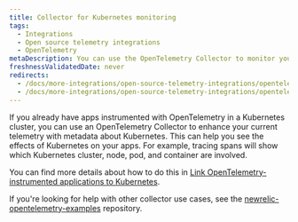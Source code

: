 ```yaml
---
title: Collector for Kubernetes monitoring
tags:
  - Integrations
  - Open source telemetry integrations
  - OpenTelemetry
metaDescription: You can use the OpenTelemetry Collector to monitor your Kubernetes clusters.
freshnessValidatedDate: never
redirects:
  - /docs/more-integrations/open-source-telemetry-integrations/opentelemetry/collector/opentelemetry-collector-k8s/
  - /docs/more-integrations/open-source-telemetry-integrations/opentelemetry/get-started/collector-infra-monitoring/opentelemetry-collector-infra-k8s
---
```


If you already have apps instrumented with OpenTelemetry in a Kubernetes cluster, you can use an OpenTelemetry Collector to enhance your current telemetry with metadata about Kubernetes. This can help you see the effects of Kubernetes on your apps. For example, tracing spans will show which Kubernetes cluster, node, pod, and container are involved.

You can find more details about how to do this in [Link OpenTelemetry-instrumented applications to Kubernetes](/docs/kubernetes-pixie/kubernetes-integration/advanced-configuration/link-otel-applications-kubernetes).

If you're looking for help with other collector use cases, see the [newrelic-opentelemetry-examples](https://github.com/newrelic/newrelic-opentelemetry-examples) repository.



